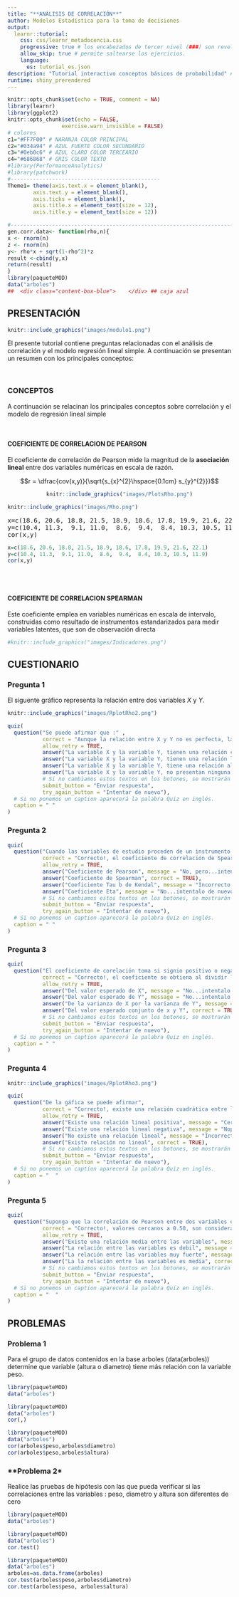 ```yaml
---
title: "**ANÁLISIS DE CORRELACIÓN**"
author: Modelos Estadística para la toma de decisiones
output: 
  learnr::tutorial:
    css: css/learnr_metadocencia.css
    progressive: true # los encabezados de tercer nivel (###) son revelados progresivamente
    allow_skip: true # permite saltearse los ejercicios. 
    language:
      es: tutorial_es.json
description: "Tutorial interactivo conceptos básicos de probabilidad" # Esta descripción se ve en el panel Tutorial de RStudio 
runtime: shiny_prerendered
---
```


```r
knitr::opts_chunk$set(echo = TRUE, comment = NA)
library(learnr)
library(ggplot2)
knitr::opts_chunk$set(echo = FALSE,
                 exercise.warn_invisible = FALSE)
# colores
c1="#FF7F00" # NARANJA COLOR PRINCIPAL
c2="#034a94" # AZUL FUERTE COLOR SECUNDARIO  
c3="#0eb0c6" # AZUL CLARO COLOR TERCEARIO  
c4="#686868" # GRIS COLOR TEXTO 
#library(PerformanceAnalytics)
#library(patchwork)
#-----------------------------------------------
Theme1= theme(axis.text.x = element_blank(),
        axis.text.y = element_blank(),
        axis.ticks = element_blank(),
        axis.title.x = element_text(size = 12),
        axis.title.y = element_text(size = 12))

#-------------------------------------------------------------------------
gen.corr.data<- function(rho,n){
x <- rnorm(n)
z <- rnorm(n)
y<- rho*x + sqrt(1-rho^2)*z
result <-cbind(y,x)
return(result)
}
library(paqueteMOD)
data("arboles")
##  <div class="content-box-blue">    </div> ## caja azul
```

## **PRESENTACIÓN**

```r
knitr::include_graphics("images/modulo1.png")
```

El presente tutorial contiene preguntas relacionadas con  el análisis de correlación y el modelo regresión lineal simple. A continuación se presentan un resumen  con los principales conceptos:

</br>

### **CONCEPTOS**

A continuación se relacinan los principales conceptos sobre correlación y el modelo de regresión lineal simple

</br>

#### **COEFICIENTE DE CORRELACION DE PEARSON**

El coeficiente de correlación de Pearson mide la magnitud de la **asociación lineal** entre dos variables numéricas en escala de razón.  

$$r = \dfrac{cov(x,y)}{\sqrt{s_{x}^{2}\hspace{0.1cm} s_{y}^{2}}}$$
<center>


```r
knitr::include_graphics("images/PlotsRho.png")
```
 
</center>

```r
knitr::include_graphics("images/Rho.png")
```

<pre>
x=c(18.6, 20.6, 18.8, 21.5, 18.9, 18.6, 17.8, 19.9, 21.6, 22.1)
y=c(10.4, 11.3,  9.1, 11.0,  8.6,  9.4,  8.4, 10.3, 10.5, 11.9)
cor(x,y)
</pre>


```r
x=c(18.6, 20.6, 18.8, 21.5, 18.9, 18.6, 17.8, 19.9, 21.6, 22.1)
y=c(10.4, 11.3,  9.1, 11.0,  8.6,  9.4,  8.4, 10.3, 10.5, 11.9)
cor(x,y)
```


</br></br>

#### **COEFICIENTE DE CORRELACION SPEARMAN**

Este coeficiente emplea en variables numéricas en escala de intervalo, construidas como resultado de instrumentos estandarizados para medir variables latentes, que son de observación directa


<!-- ### **MAPA**  -->

```r
#knitr::include_graphics("images/Indicadores.png")  

```


## **CUESTIONARIO**

### **Pregunta 1**

El siguente gráfico representa la relación entre dos variables $X$ y $Y$. 


```r
knitr::include_graphics("images/RplotRho2.png")  
```


```r

quiz(
  question("Se puede afirmar que :" , 
           correct = "Aunque la relación entre X y Y no es perfecta, la nube de puntos si presenta una forma que permite observar una relación lineal media, .", 
           allow_retry = TRUE,
           answer("La variable X y la variable Y, tienen una relación causal", message = "No, pero no...intentalo de nuevo!"),
           answer("La variable X y la variable Y, tienen una relación lineal negativa media",  correct = TRUE),
           answer("La variable X y la variable Y, tiene una relación alta pero no lineal", message = "Incorrecto. Intenta de nuevo!."),
           answer("La variable X y la variable Y, no presentan ninguna relación estadística", message = "No...intentalo de nuevo!"),
           # Si no cambiamos estos textos en los botones, se mostrarán en Inglés  
           submit_button = "Enviar respuesta",
           try_again_button = "Intentar de nuevo"),
  # Si no ponemos un caption aparecerá la palabra Quiz en inglés.
  caption = " "
)

```


### **Pregunta 2**

```r

quiz(
  question("Cuando las variables de estudio proceden de un instrumento con preguntas con respueta en escala ordinal, convertidas en escala de intervalo, el indicador apropiado para medir la asociación de la suma de resultados obtenidos por las persoanas para diferentes factores del instrumento es: ", 
           correct = "Correcto!, el coeficiente de correlación de Spearman corresponde a un indicador no paramétrico que se utiliza en variables numéricas de escala de intervalo.", 
           allow_retry = TRUE,
           answer("Coeficiente de Pearson", message = "No, pero...intentalo de nuevo!"),
           answer("Coeficiente de Spearman", correct = TRUE),
           answer("Coeficiente Tau b de Kendal", message = "Incorrecto. Intenta de nuevo!."),
           answer("Coeficiente Eta", message = "No...intentalo de nuevo!"),
           # Si no cambiamos estos textos en los botones, se mostrarán en Inglés  
           submit_button = "Enviar respuesta",
           try_again_button = "Intentar de nuevo"),
  # Si no ponemos un caption aparecerá la palabra Quiz en inglés.
  caption = " "
)

```


### **Pregunta 3**

```r

quiz(
  question("El coeficiente de corelación toma si signio positivo o negativo", 
           correct = "Correcto!, el coeficiente se obtiena al dividir la cov(x,y) con la raiz cuadra de la multiplicación de las varianzas de X y Y. , . Donde las varianza son siempre positivas. El signo entonces está asociado con la covarianza. Cov(X,Y)=E(XY)-E(X)E(Y)", 
           allow_retry = TRUE,
           answer("Del valor esperado de X", message = "No...intentalo de nuevo!"),
           answer("Del valor esperado de Y", message = "No...intentalo de nuevo!"),
           answer("De la varianza de X por la varianza de Y", message = "Incorrecto. Intenta de nuevo!."),
           answer("Del valor esperado conjunto de x y Y", correct = TRUE),
           # Si no cambiamos estos textos en los botones, se mostrarán en Inglés  
           submit_button = "Enviar respuesta",
           try_again_button = "Intentar de nuevo"),
  # Si no ponemos un caption aparecerá la palabra Quiz en inglés.
  caption = " "
)

```

### **Pregunta 4**


```r
knitr::include_graphics("images/RplotRho3.png")  
```

```r

quiz(
  question("De la gáfica se puede afirmar", 
           correct = "Correcto!, existe una relación cuadrática entre las variables.", 
           allow_retry = TRUE,
           answer("Existe una relación lineal positiva", message = "Cerca, pero no...intentalo de nuevo!"),
           answer("Existe una relación lineal negativa", message = "Nop...intentalo de nuevo!"),
           answer("No existe una relación lineal", message = "Incorrecto. Intenta de nuevo!."),
           answer("Existe relación no lineal", correct = TRUE),
           # Si no cambiamos estos textos en los botones, se mostrarán en Inglés  
           submit_button = "Enviar respuesta",
           try_again_button = "Intentar de nuevo"),
  # Si no ponemos un caption aparecerá la palabra Quiz en inglés.
  caption = "  "
)

```


### **Pregunta 5**

```r

quiz(
  question("Suponga que la correlación de Pearson entre dos variables es igual a 0.56. Podemos afirmar que:", 
           correct = "Correcto!, valores cercanos a 0.50, son considerados como una fuerza lineal media.", 
           allow_retry = TRUE,
           answer("Existe una relación media entre las variables", message = "Cerca, pero no...intentalo de nuevo!"),
           answer("La relación entre las variables es debil", message = "Nop...intentalo de nuevo!"),
           answer("La relación entre las variables muy fuerte", message = "Incorrecto. Intenta de nuevo!."),
           answer("La la relación entre las variables es media", correct = TRUE),
           # Si no cambiamos estos textos en los botones, se mostrarán en Inglés  
           submit_button = "Enviar respuesta",
           try_again_button = "Intentar de nuevo"),
  # Si no ponemos un caption aparecerá la palabra Quiz en inglés.
  caption = "  "
)

```


## **PROBLEMAS**


### **Problema 1**

Para el grupo de datos contenidos en la base arboles (data(arboles))  determine que variable (altura o diametro) tiene más relación con la variable peso. 

```r
library(paqueteMOD)
data("arboles")

```


```r
library(paqueteMOD)
data("arboles")
cor(,)

```


```r
library(paqueteMOD)
data("arboles")
cor(arboles$peso,arboles$diametro)
cor(arboles$peso,arboles$altura)
```



### **Problema 2*

Realice las pruebas de hipótesis con las que pueda verificar si las correlaciones entre las variables : peso, diametro y altura son diferentes de cero


```r
library(paqueteMOD)
data("arboles")

```


```r
library(paqueteMOD)
data("arboles")
cor.test()

```


```r
library(paqueteMOD)
data("arboles")
arboles=as.data.frame(arboles)
cor.test(arboles$peso,arboles$diametro)
cor.test(arboles$peso, arboles$altura)
```

